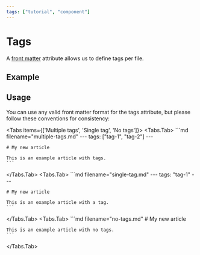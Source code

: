 ```yaml
---
tags: ["tutorial", "component"]
---
```


# Tags

A [front matter](https://github.com/jxson/front-matter) attribute allows us to
define tags per file.

## Example


<Tags />

## Usage

You can use any valid front matter format for the tags attribute, but please
follow these conventions for consistency:


<Tabs items={['Multiple tags', 'Single tag', 'No tags']}>
  <Tabs.Tab>
    ```md filename="multiple-tags.md"
    ---
    tags: ["tag-1", "tag-2"]
    ---

    # My new article

    This is an example article with tags.
    ```

  </Tabs.Tab>
  <Tabs.Tab>
    ```md filename="single-tag.md"
    ---
    tags: "tag-1"
    ---

    # My new article

    This is an example article with a tag.
    ```

  </Tabs.Tab>
  <Tabs.Tab>
    ```md filename="no-tags.md"
    # My new article

    This is an example article with no tags.
    ```

  </Tabs.Tab>
</Tabs>
